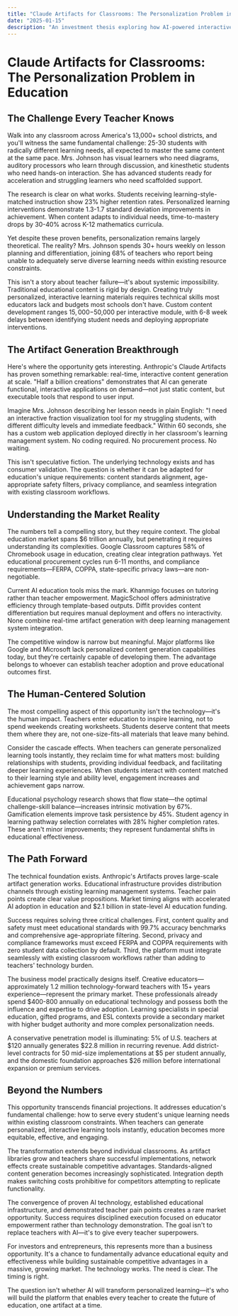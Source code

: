 ```yaml
---
title: "Claude Artifacts for Classrooms: The Personalization Problem in Education"
date: "2025-01-15"
description: "An investment thesis exploring how AI-powered interactive learning tools could solve education's fundamental personalization challenge, transforming how teachers create customized content for diverse student needs."
---
```


# Claude Artifacts for Classrooms: The Personalization Problem in Education

## The Challenge Every Teacher Knows

Walk into any classroom across America's 13,000+ school districts, and you'll witness the same fundamental challenge: 25-30 students with radically different learning needs, all expected to master the same content at the same pace. Mrs. Johnson has visual learners who need diagrams, auditory processors who learn through discussion, and kinesthetic students who need hands-on interaction. She has advanced students ready for acceleration and struggling learners who need scaffolded support.

The research is clear on what works. Students receiving learning-style-matched instruction show 23% higher retention rates. Personalized learning interventions demonstrate 1.3-1.7 standard deviation improvements in achievement. When content adapts to individual needs, time-to-mastery drops by 30-40% across K-12 mathematics curricula.

Yet despite these proven benefits, personalization remains largely theoretical. The reality? Mrs. Johnson spends 30+ hours weekly on lesson planning and differentiation, joining 68% of teachers who report being unable to adequately serve diverse learning needs within existing resource constraints.

This isn't a story about teacher failure—it's about systemic impossibility. Traditional educational content is rigid by design. Creating truly personalized, interactive learning materials requires technical skills most educators lack and budgets most schools don't have. Custom content development ranges $15,000-$50,000 per interactive module, with 6-8 week delays between identifying student needs and deploying appropriate interventions.

## The Artifact Generation Breakthrough

Here's where the opportunity gets interesting. Anthropic's Claude Artifacts has proven something remarkable: real-time, interactive content generation at scale. "Half a billion creations" demonstrates that AI can generate functional, interactive applications on demand—not just static content, but executable tools that respond to user input.

Imagine Mrs. Johnson describing her lesson needs in plain English: "I need an interactive fraction visualization tool for my struggling students, with different difficulty levels and immediate feedback." Within 60 seconds, she has a custom web application deployed directly in her classroom's learning management system. No coding required. No procurement process. No waiting.

This isn't speculative fiction. The underlying technology exists and has consumer validation. The question is whether it can be adapted for education's unique requirements: content standards alignment, age-appropriate safety filters, privacy compliance, and seamless integration with existing classroom workflows.

## Understanding the Market Reality

The numbers tell a compelling story, but they require context. The global education market spans $6 trillion annually, but penetrating it requires understanding its complexities. Google Classroom captures 58% of Chromebook usage in education, creating clear integration pathways. Yet educational procurement cycles run 6-11 months, and compliance requirements—FERPA, COPPA, state-specific privacy laws—are non-negotiable.

Current AI education tools miss the mark. Khanmigo focuses on tutoring rather than teacher empowerment. MagicSchool offers administrative efficiency through template-based outputs. Diffit provides content differentiation but requires manual deployment and offers no interactivity. None combine real-time artifact generation with deep learning management system integration.

The competitive window is narrow but meaningful. Major platforms like Google and Microsoft lack personalized content generation capabilities today, but they're certainly capable of developing them. The advantage belongs to whoever can establish teacher adoption and prove educational outcomes first.

## The Human-Centered Solution

The most compelling aspect of this opportunity isn't the technology—it's the human impact. Teachers enter education to inspire learning, not to spend weekends creating worksheets. Students deserve content that meets them where they are, not one-size-fits-all materials that leave many behind.

Consider the cascade effects. When teachers can generate personalized learning tools instantly, they reclaim time for what matters most: building relationships with students, providing individual feedback, and facilitating deeper learning experiences. When students interact with content matched to their learning style and ability level, engagement increases and achievement gaps narrow.

Educational psychology research shows that flow state—the optimal challenge-skill balance—increases intrinsic motivation by 67%. Gamification elements improve task persistence by 45%. Student agency in learning pathway selection correlates with 28% higher completion rates. These aren't minor improvements; they represent fundamental shifts in educational effectiveness.

## The Path Forward

The technical foundation exists. Anthropic's Artifacts proves large-scale artifact generation works. Educational infrastructure provides distribution channels through existing learning management systems. Teacher pain points create clear value propositions. Market timing aligns with accelerated AI adoption in education and $2.1 billion in state-level AI education funding.

Success requires solving three critical challenges. First, content quality and safety must meet educational standards with 99.7% accuracy benchmarks and comprehensive age-appropriate filtering. Second, privacy and compliance frameworks must exceed FERPA and COPPA requirements with zero student data collection by default. Third, the platform must integrate seamlessly with existing classroom workflows rather than adding to teachers' technology burden.

The business model practically designs itself. Creative educators—approximately 1.2 million technology-forward teachers with 15+ years experience—represent the primary market. These professionals already spend $400-800 annually on educational technology and possess both the influence and expertise to drive adoption. Learning specialists in special education, gifted programs, and ESL contexts provide a secondary market with higher budget authority and more complex personalization needs.

A conservative penetration model is illuminating: 5% of U.S. teachers at $120 annually generates $22.8 million in recurring revenue. Add district-level contracts for 50 mid-size implementations at $5 per student annually, and the domestic foundation approaches $26 million before international expansion or premium services.

## Beyond the Numbers

This opportunity transcends financial projections. It addresses education's fundamental challenge: how to serve every student's unique learning needs within existing classroom constraints. When teachers can generate personalized, interactive learning tools instantly, education becomes more equitable, effective, and engaging.

The transformation extends beyond individual classrooms. As artifact libraries grow and teachers share successful implementations, network effects create sustainable competitive advantages. Standards-aligned content generation becomes increasingly sophisticated. Integration depth makes switching costs prohibitive for competitors attempting to replicate functionality.

The convergence of proven AI technology, established educational infrastructure, and demonstrated teacher pain points creates a rare market opportunity. Success requires disciplined execution focused on educator empowerment rather than technology demonstration. The goal isn't to replace teachers with AI—it's to give every teacher superpowers.

For investors and entrepreneurs, this represents more than a business opportunity. It's a chance to fundamentally advance educational equity and effectiveness while building sustainable competitive advantages in a massive, growing market. The technology works. The need is clear. The timing is right.

The question isn't whether AI will transform personalized learning—it's who will build the platform that enables every teacher to create the future of education, one artifact at a time.